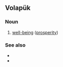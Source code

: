 ==Volapük==

===Noun===
{{infl|vo|noun}}

# [[well-being]] ([[prosperity]])

===See also===
* {{l|vo|ben}}
* {{l|vo|benolab}}